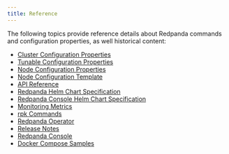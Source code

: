 ```yaml
---
title: Reference
---
```


<head>
    <meta name="title" content="Reference | Redpanda Docs"/>
    <meta name="description" content="Reference index page."/>
    <link rel="canonical" href="https://docs.redpanda.com/docs/reference/" />
</head>

The following topics provide reference details about Redpanda commands and configuration properties, as well historical content:

- [Cluster Configuration Properties](../reference/cluster-properties)
- [Tunable Configuration Properties](../reference/tunable-properties)
- [Node Configuration Properties](../reference/node-properties)
- [Node Configuration Template](../reference/node-configuration-sample)
- [API Reference](../reference/api-reference)
- [Redpanda Helm Chart Specification](../reference/redpanda-helm-spec)
- [Redpanda Console Helm Chart Specification](../reference/console-helm-spec)
- [Monitoring Metrics](../reference/monitor-metrics)
- [rpk Commands](../reference/rpk/)
- [Redpanda Operator](../reference/redpanda-operator/)
- [Release Notes](https://github.com/redpanda-data/redpanda/releases)
- [Redpanda Console](../reference/console/config)
- [Docker Compose Samples](../reference/docker-compose)
